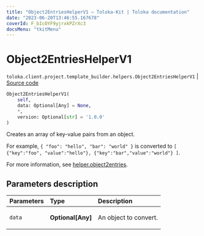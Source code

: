 ```yaml
---
title: "Object2EntriesHelperV1 — Toloka-Kit | Toloka documentation"
date: "2023-06-20T13:46:55.167678"
coverId: F_bIcOYF9yjrxkPZrXc3
docsMenu: "tkitMenu"
---
```


# Object2EntriesHelperV1

`toloka.client.project.template_builder.helpers.Object2EntriesHelperV1` | [Source code](https://github.com/Toloka/toloka-kit/blob/v1.2.0/src/client/project/template_builder/helpers.py#L101)

```python
Object2EntriesHelperV1(
    self,
    data: Optional[Any] = None,
    *,
    version: Optional[str] = '1.0.0'
)
```

Creates an array of key-value pairs from an object.

For example,
`{ "foo": "hello", "bar": "world" }` is converted to
`[ {"key":"foo", "value":"hello"}, {"key":"bar","value":"world"} ]`.

For more information, see [helper.object2entries](/docs/template-builder/reference/helper.object2entries).

## Parameters description

| Parameters | Type | Description |
| :----------| :----| :-----------|
`data`|**Optional\[Any\]**|<p>An object to convert.</p>